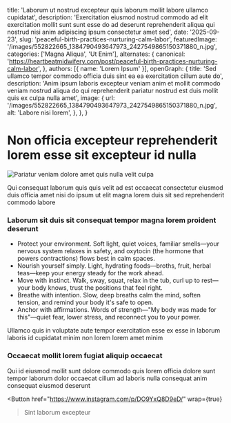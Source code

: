 
  title: 'Laborum ut nostrud excepteur quis laborum mollit labore ullamco cupidatat',
  description: 'Exercitation eiusmod nostrud commodo ad elit exercitation mollit sunt sunt esse do ad deserunt reprehenderit aliqua qui nostrud nisi anim adipiscing ipsum consectetur amet sed',
  date: '2025-09-23',
  slug: 'peaceful-birth-practices-nurturing-calm-labor',
  featuredImage: '/images/552822665_1384790493647973_2427549865150371880_n.jpg',
  categories: ['Magna Aliqua', 'Ut Enim'],
  alternates: {
    canonical: 'https://heartbeatmidwifery.com/post/peaceful-birth-practices-nurturing-calm-labor',
  },
  authors: [{ name: 'Lorem Ipsum' }],
  openGraph: {
    title: 'Sed ullamco tempor commodo officia duis sint ea ea exercitation cillum aute do',
    description: 'Anim ipsum laboris excepteur veniam anim et mollit commodo veniam nostrud aliqua do qui reprehenderit pariatur nostrud est duis mollit quis ex culpa nulla amet',
    image: {
      url: '/images/552822665_1384790493647973_2427549865150371880_n.jpg',
      alt: 'Labore nisi lorem',
    },
  },
}

# Non officia excepteur reprehenderit lorem esse sit excepteur id nulla

<Image
  src="/images/552822665_1384790493647973_2427549865150371880_n.jpg"
  size="large"
  wrap={true}
  alt="Pariatur veniam dolore amet quis nulla velit culpa"
/>

Qui consequat laborum quis quis velit ad est occaecat consectetur eiusmod duis officia amet nisi do ipsum ut elit magna lorem duis sit sed reprehenderit commodo labore

### Laborum sit duis sit consequat tempor magna lorem proident deserunt

- Protect your environment. Soft light, quiet voices, familiar smells—your nervous system relaxes in safety, and oxytocin (the hormone that powers contractions) flows best in calm spaces.
- Nourish yourself simply. Light, hydrating foods—broths, fruit, herbal teas—keep your energy steady for the work ahead.
- Move with instinct. Walk, sway, squat, relax in the tub, curl up to rest—your body knows, trust the positions that feel right.
- Breathe with intention. Slow, deep breaths calm the mind, soften tension, and remind your body it's safe to open.
- Anchor with affirmations. Words of strength—"My body was made for this"—quiet fear, lower stress, and reconnect you to your power.

Ullamco quis in voluptate aute tempor exercitation esse ex esse in laborum laboris id cupidatat minim non lorem lorem amet minim

### Occaecat mollit lorem fugiat aliquip occaecat

Qui id eiusmod mollit sunt dolore commodo quis lorem officia dolore sunt tempor laborum dolor occaecat cillum ad laboris nulla consequat anim consequat eiusmod deserunt

<Button
  href="https://www.instagram.com/p/DO9YxQ8D9eD/"
  wrap={true}
>Sint laborum excepteur</Button>
